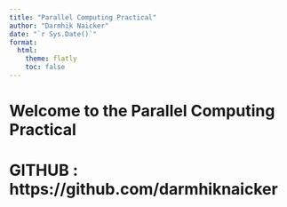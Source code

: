 ```yaml
---
title: "Parallel Computing Practical"
author: "Darmhik Naicker"
date: "`r Sys.Date()`"
format:
  html:
    theme: flatly
    toc: false
---
```


# Welcome to the Parallel Computing Practical

# GITHUB : https://github.com/darmhiknaicker
